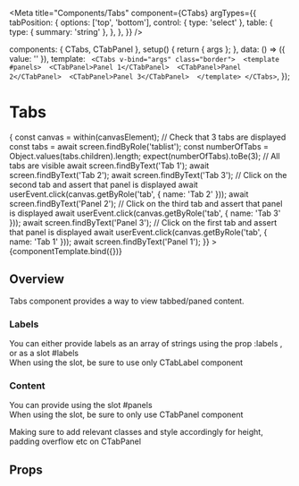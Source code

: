 
<Meta
  title="Components/Tabs"
  component={CTabs}
  argTypes={{
    tabPosition: {
      options: ['top', 'bottom'],
      control: { type: 'select' },
      table: {
        type: { summary: 'string' },
      },
    },
  }}
/>

<!--- Component template -->

  components: { CTabs, CTabPanel },
  setup() {
    return { args };
  },
  data: () => ({ value: '' }),
  template: `
  <CTabs v-bind="args" class="border"> 
    <template #panels> 
      <CTabPanel>Panel 1</CTabPanel> 
      <CTabPanel>Panel 2</CTabPanel> 
      <CTabPanel>Panel 3</CTabPanel> 
    </template>
  </CTabs>`,
});

<!--- Component documentation -->

# Tabs

<Canvas withSource="open">
  <Story
    name="Overview"
    args={{
      tabPosition: 'top',
      labels: ['Tab 1', 'Tab 2', 'Tab 3'],
    }}
    play={async ({ canvasElement }) => {
      const canvas = within(canvasElement);
      // Check that 3 tabs are displayed
      const tabs = await screen.findByRole('tablist');
      const numberOfTabs = Object.values(tabs.children).length;
      expect(numberOfTabs).toBe(3);
      // All tabs are visible
      await screen.findByText('Tab 1');
      await screen.findByText('Tab 2');
      await screen.findByText('Tab 3');
      // Click on the second tab and assert that panel is displayed
      await userEvent.click(canvas.getByRole('tab', { name: 'Tab 2' }));
      await screen.findByText('Panel 2');
      // Click on the third tab and assert that panel is displayed
      await userEvent.click(canvas.getByRole('tab', { name: 'Tab 3' }));
      await screen.findByText('Panel 3');
      // Click on the first tab and assert that panel is displayed
      await userEvent.click(canvas.getByRole('tab', { name: 'Tab 1' }));
      await screen.findByText('Panel 1');
    }}
  >
    {componentTemplate.bind({})}
  </Story>
</Canvas>

## Overview

Tabs component provides a way to view tabbed/paned content.

### Labels

You can either provide labels as an array of strings using the prop :labels , or as a slot #labels  
When using the slot, be sure to use only CTabLabel component

### Content

You can provide using the slot #panels  
When using the slot, be sure to only use CTabPanel component

Making sure to add relevant classes and style accordingly for height, padding overflow etc on CTabPanel

## Props

<ArgsTable story="Overview" />
